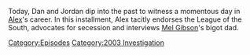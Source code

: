 {{DEFAULTSORT:
    #_EPISODE_0796:February 4, 2004
}}{{Episode
    | title           = February 4, 2004
    | caption         = Listen to this episode on [https://knowledgefight.libsyn.com/796-february-4-2004 Libsyn] [https://open.spotify.com/episode/1i0iVmfrYcvXjA0Cg0yppN Spotify], Read the [[Transcript/796: February 4, 2004|Unofficial Transcript]], View discussion on [https://reddit.com/12lodu8 Reddit]
    | episodeNumber   = 796
    | length          = 01:05:39
    | airDate         = April 14, 2023
    | coverageDate    = February 4, 2004
    | episodeType     = [[:Category:2003 Investigation|2003 Investigation]]
    | appearance      = [[Hutton Gibson]], [[Mel Gibson]]
    | previousEpisode = [[795: April 4-5, 2023]]
    | nextEpisode     = [[797: Belly-Floppin' Into The Pool]]
}}

{{Stub}}

Today, Dan and Jordan dip into the past to witness a momentous day in [[Alex Jones|Alex]]'s career.  In this installment, Alex tacitly endorses the League of the South, advocates for secession and interviews [[Mel Gibson]]'s bigot dad.

[[Category:Episodes]]
[[Category:2003 Investigation]]
